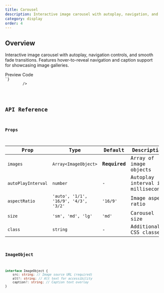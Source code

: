```yaml
---
title: Carousel
description: Interactive image carousel with autoplay, navigation, and smooth transitions
category: display
order: 4
---
```



## Overview

Interactive image carousel with autoplay, navigation controls, and smooth fade transitions. Features hover-to-reveal navigation and caption support for showcasing image galleries.

<Tabs defaultValue="preview" class="h-auto">
    <TabsList variant="pills" slot="list">
        <TabsTrigger value="preview" variant="pills">
            Preview
        </TabsTrigger>
        <TabsTrigger value="code" variant="pills">
            Code
        </TabsTrigger>
    </TabsList>
    <TabsContent
        value="preview"
        preview
        class="space-y-6 justify-center items-center"
    >
        <Carousel
            images={[
                {
                    src: 'https://images.unsplash.com/photo-1506905925346-21bda4d32df4?w=800&h=600&fit=crop&auto=format',
                    alt: 'Mountain landscape',
                    caption: 'Snow-capped mountain at golden hour',
                },
                {
                    src: 'https://images.unsplash.com/photo-1441974231531-c6227db76b6e?w=800&h=600&fit=crop&auto=format',
                    alt: 'Forest path',
                    caption: 'Peaceful trail through autumn woods',
                },
                {
                    src: 'https://images.unsplash.com/photo-1469474968028-56623f02e42e?w=800&h=600&fit=crop&auto=format',
                    alt: 'Desert landscape',
                    caption: 'Vast desert under starry sky',
                },
            ]}
            size="lg"
            aspectRatio="16/9"
            autoPlayInterval={4000}
        />
    </TabsContent>
    <TabsContent value="code">
        <Code
            language="astro"
            code={`---
---
<Carousel
    images={[
        {
            src: 'https://images.unsplash.com/photo-1506905925346-21bda4d32df4?w=800&h=600&fit=crop&auto=format',
            alt: 'Mountain landscape',
            caption: 'Snow-capped mountain at golden hour'
        },
        {
            src: 'https://images.unsplash.com/photo-1441974231531-c6227db76b6e?w=800&h=600&fit=crop&auto=format',
            alt: 'Forest path',
            caption: 'Peaceful trail through autumn woods'
        },
        {
            src: 'https://images.unsplash.com/photo-1469474968028-56623f02e42e?w=800&h=600&fit=crop&auto=format',
            alt: 'Desert landscape',
            caption: 'Vast desert under starry sky'
        }
    ]}
    size="lg"
    aspectRatio="16/9"
    autoPlayInterval={4000}
    />
`}
        />
    </TabsContent>
</Tabs>

## API Reference

### Props

| Prop               | Type                                  | Default      | Description                       |
| ------------------ | ------------------------------------- | ------------ | --------------------------------- |
| `images`           | `Array<ImageObject>`                  | **Required** | Array of image objects            |
| `autoPlayInterval` | `number`                              | -            | Autoplay interval in milliseconds |
| `aspectRatio`      | `'auto', '1/1', '16/9', '4/3', '3/2'` | `'16/9'`     | Image aspect ratio                |
| `size`             | `'sm', 'md', 'lg'`                    | `'md'`       | Carousel size                     |
| `class`            | `string`                              | -            | Additional CSS classes            |

### ImageObject

```typescript
interface ImageObject {
    src: string; // Image source URL (required)
    alt?: string; // Alt text for accessibility
    caption?: string; // Caption text overlay
}
```
